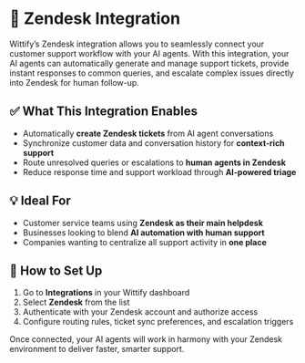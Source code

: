 # 🧩 Zendesk Integration

Wittify’s Zendesk integration allows you to seamlessly connect your customer support workflow with your AI agents. With this integration, your AI agents can automatically generate and manage support tickets, provide instant responses to common queries, and escalate complex issues directly into Zendesk for human follow-up.

## ✅ What This Integration Enables

- Automatically **create Zendesk tickets** from AI agent conversations  
- Synchronize customer data and conversation history for **context-rich support**  
- Route unresolved queries or escalations to **human agents in Zendesk**  
- Reduce response time and support workload through **AI-powered triage**

## 💡 Ideal For

- Customer service teams using **Zendesk as their main helpdesk**  
- Businesses looking to blend **AI automation with human support**  
- Companies wanting to centralize all support activity in **one place**

## 🔧 How to Set Up

1. Go to **Integrations** in your Wittify dashboard  
2. Select **Zendesk** from the list  
3. Authenticate with your Zendesk account and authorize access  
4. Configure routing rules, ticket sync preferences, and escalation triggers  

Once connected, your AI agents will work in harmony with your Zendesk environment to deliver faster, smarter support.
